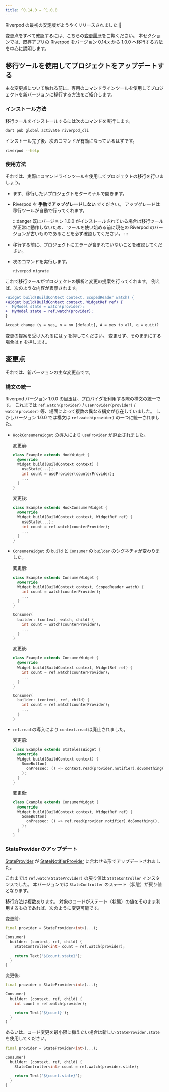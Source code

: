 ```yaml
---
title: ^0.14.0 → ^1.0.0
---
```


Riverpod の最初の安定版がようやくリリースされました 👏

変更点をすべて確認するには、こちらの[変更履歴](https://pub.dev/packages/flutter_riverpod/changelog#100)をご覧ください。
本セクションでは、既存アプリの Riverpod をバージョン 0.14.x から 1.0.0 へ移行する方法を中心に説明します。

## 移行ツールを使用してプロジェクトをアップデートする

主な変更点について触れる前に、専用のコマンドラインツールを使用してプロジェクトを新バージョンに移行する方法をご紹介します。

### インストール方法

移行ツールをインストールするには次のコマンドを実行します。

```sh
dart pub global activate riverpod_cli
```

インストール完了後、次のコマンドが有効になっているはずです。

```sh
riverpod --help
```

### 使用方法

それでは、実際にコマンドラインツールを使用してプロジェクトの移行を行いましょう。

- まず、移行したいプロジェクトをターミナルで開きます。
- Riverpod を **手動でアップグレードしない** でください。
  アップグレードは移行ツールが自動で行ってくれます。

  :::danger
  既にバージョン 1.0.0 がインストールされている場合は移行ツールが正常に動作しないため、
  ツールを使い始める前に現在の Riverpod のバージョンが古いものであることを必ず確認してください。
  :::

- 移行する前に、プロジェクトにエラーが含まれていないことを確認してください。
- 次のコマンドを実行します。
  ```sh
  riverpod migrate
  ```

これで移行ツールがプロジェクトの解析と変更の提案を行ってくれます。
例えば、次のような内容が表示されます。

```diff
-Widget build(BuildContext context, ScopedReader watch) {
+Widget build(BuildContext context, WidgetRef ref) {
-  MyModel state = watch(provider);
+  MyModel state = ref.watch(provider);
}

Accept change (y = yes, n = no [default], A = yes to all, q = quit)?
```

変更の提案を受け入れるには <kbd>y</kbd> を押してください。
変更せず、そのままにする場合は <kbd>n</kbd> を押します。

## 変更点

それでは、新バージョンの主な変更点です。

### 構文の統一

Riverpod バージョン 1.0.0 の目玉は、プロバイダを利用する際の構文の統一です。
これまでは `ref.watch(provider)` / `useProvider(provider)` / `watch(provider)` 等、場面によって複数の異なる構文が存在していました。
しかしバージョン 1.0.0 では構文は `ref.watch(provider)` の一つに統一されました。

- `HookConsumerWidget` の導入により `useProvider` が廃止されました。

  変更前:

  ```dart
  class Example extends HookWidget {
    @override
    Widget build(BuildContext context) {
      useState(...);
      int count = useProvider(counterProvider);
      ...
    }
  }
  ```

  変更後:

  ```dart
  class Example extends HookConsumerWidget {
    @override
    Widget build(BuildContext context, WidgetRef ref) {
      useState(...);
      int count = ref.watch(counterProvider);
      ...
    }
  }
  ```

- `ConsumerWidget` の `build` と `Consumer` の `builder` のシグネチャが変わりました。

  変更前:

  ```dart
  class Example extends ConsumerWidget {
    @override
    Widget build(BuildContext context, ScopedReader watch) {
      int count = watch(counterProvider);
      ...
    }
  }

  Consumer(
    builder: (context, watch, child) {
      int count = watch(counterProvider);
      ...
    }
  )
  ```

  変更後:

  ```dart
  class Example extends ConsumerWidget {
    @override
    Widget build(BuildContext context, WidgetRef ref) {
      int count = ref.watch(counterProvider);
      ...
    }
  }

  Consumer(
    builder: (context, ref, child) {
      int count = ref.watch(counterProvider);
      ...
    }
  )
  ```

- `ref.read` の導入により `context.read` は廃止されました。

  変更前:

  ```dart
  class Example extends StatelessWidget {
    @override
    Widget build(BuildContext context) {
      SomeButton(
        onPressed: () => context.read(provider.notifier).doSomething(),
      );
    }
  }
  ```

  変更後:

  ```dart
  class Example extends ConsumerWidget {
    @override
    Widget build(BuildContext context, WidgetRef ref) {
      SomeButton(
        onPressed: () => ref.read(provider.notifier).doSomething(),
      );
    }
  }
  ```

### StateProvider のアップデート

[StateProvider] が [StateNotifierProvider] に合わせる形でアップデートされました。

これまでは `ref.watch(StateProvider)` の戻り値は `StateController` インスタンスでした。
本バージョンでは `StateController` のステート（状態）が戻り値となります。

移行方法は複数あります。
対象のコードがステート（状態）の値をそのまま利用するものであれば、次のように変更可能です。

変更前:

```dart
final provider = StateProvider<int>(...);

Consumer(
  builder: (context, ref, child) {
    StateController<int> count = ref.watch(provider);

    return Text('${count.state}');
  }
)
```

変更後:

```dart
final provider = StateProvider<int>(...);

Consumer(
  builder: (context, ref, child) {
    int count = ref.watch(provider);

    return Text('${count}');
  }
)
```

あるいは、コード変更を最小限に抑えたい場合は新しい `StateProvider.state` を使用してください。

```dart
final provider = StateProvider<int>(...);

Consumer(
  builder: (context, ref, child) {
    StateController<int> count = ref.watch(provider.state);

    return Text('${count.state}');
  }
)
```

[statenotifierprovider]: https://pub.dev/documentation/hooks_riverpod/3.0.0-dev.18/legacy/StateNotifierProvider-class.html
[stateprovider]: https://pub.dev/documentation/hooks_riverpod/3.0.0-dev.18/legacy/StateProvider-class.html
[statenotifier]: https://pub.dev/documentation/state_notifier/latest/state_notifier/StateNotifier-class.html
